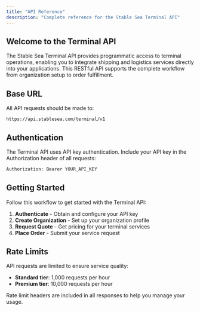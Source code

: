 ```yaml
---
title: "API Reference"
description: "Complete reference for the Stable Sea Terminal API"
---
```


## Welcome to the Terminal API

The Stable Sea Terminal API provides programmatic access to terminal operations, enabling you to integrate shipping and logistics services directly into your applications. This RESTful API supports the complete workflow from organization setup to order fulfillment.

## Base URL

All API requests should be made to:

```
https://api.stablesea.com/terminal/v1
```

## Authentication

The Terminal API uses API key authentication. Include your API key in the Authorization header of all requests:

```bash
Authorization: Bearer YOUR_API_KEY
```

## Getting Started

Follow this workflow to get started with the Terminal API:

1. **Authenticate** - Obtain and configure your API key
2. **Create Organization** - Set up your organization profile
3. **Request Quote** - Get pricing for your terminal services
4. **Place Order** - Submit your service request

## Rate Limits

API requests are limited to ensure service quality:

- **Standard tier**: 1,000 requests per hour
- **Premium tier**: 10,000 requests per hour

Rate limit headers are included in all responses to help you manage your usage.
